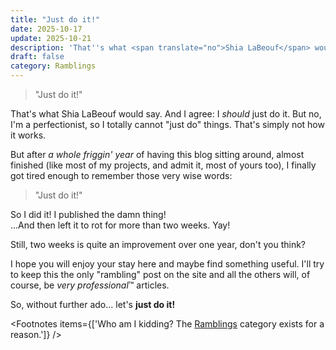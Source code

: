```yaml
---
title: "Just do it!"
date: 2025-10-17
update: 2025-10-21
description: 'That''s what <span translate="no">Shia LaBeouf</span> would say. And I agree: I <em>should</em> just do it. But no, I''m a perfectionist, so I totally cannot "just do" things. That''s simply not how it works.'
draft: false
category: Ramblings
---
```



> "Just do it!"

That's <ExternalLink href="https://youtu.be/ZXsQAXx_ao0">what <span translate="no">Shia LaBeouf</span> would say</ExternalLink>.
And I agree: I _should_ just do it. But no, I'm a perfectionist, so I totally cannot "just do" things.
That's simply not how it works.

But after _a whole friggin' year_ of having this blog sitting around, almost finished
(like most of my projects, and admit it, most of yours too),
I finally got tired enough to remember those very wise words:

> "Just do it!"

So I did it! I published the damn thing!<br aria-hidden="true"/>
...And then left it to rot for more than <time datetime="2w">two weeks</time>. Yay!

Still, <time datetime="2w">two weeks</time> is quite an improvement over one year, don't you think?

I hope you will enjoy your stay here and maybe find something useful.
I'll try to keep this the only "rambling" post on the site<FootnoteRef n="1"/>
and all the others will, of course, be *very professional*™ articles.

So, without further ado... let's **just do it!**

<Footnotes items={['Who am I kidding? The <a href="category/ramblings">Ramblings</a> category exists for a reason.']} />
